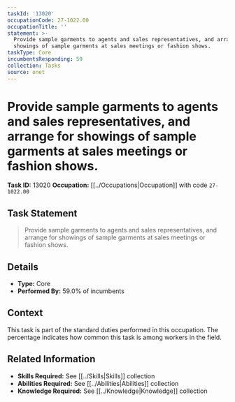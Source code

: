 ```yaml
---
taskId: '13020'
occupationCode: 27-1022.00
occupationTitle: ''
statement: >-
  Provide sample garments to agents and sales representatives, and arrange for
  showings of sample garments at sales meetings or fashion shows.
taskType: Core
incumbentsResponding: 59
collection: Tasks
source: onet
---
```

# Provide sample garments to agents and sales representatives, and arrange for showings of sample garments at sales meetings or fashion shows.

**Task ID:** 13020
**Occupation:** [[../Occupations|Occupation]] with code `27-1022.00`

## Task Statement

> Provide sample garments to agents and sales representatives, and arrange for showings of sample garments at sales meetings or fashion shows.

## Details

- **Type:** Core
- **Performed By:** 59.0% of incumbents

## Context

This task is part of the standard duties performed in this occupation. The percentage indicates how common this task is among workers in the field.

## Related Information

- **Skills Required:** See [[../Skills|Skills]] collection
- **Abilities Required:** See [[../Abilities|Abilities]] collection
- **Knowledge Required:** See [[../Knowledge|Knowledge]] collection
